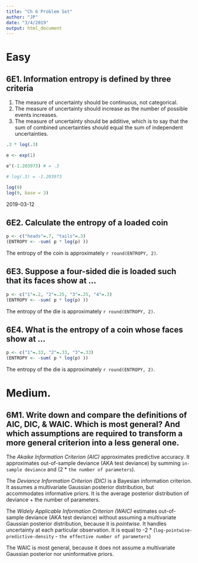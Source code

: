 ```yaml
---
title: "Ch 6 Problem Set"
author: "JP"
date: "3/4/2019"
output: html_document
---
```


# Easy
## 6E1. Information entropy is defined by three criteria
1. The measure of uncertainty should be continuous, not categorical. 
2. The measure of uncertainty should increase as the number of possible events increases. 
3. The measure of uncertainty should be additive, which is to say that the sum of combined uncertainties should equal the sum of independent uncertainties.  

```r
.3 * log(.3)

e <- exp(1)

e^(-1.203973) # = .3

# log(.3) = -1.203973

log(9)
log(9, base = 3)
```

2019-03-12

## 6E2. Calculate the entropy of a loaded coin
```r
p <- c("heads"=.7, "tails"=.3)
(ENTROPY <- -sum( p * log(p) ))
```

The entropy of the coin is approximately `r round(ENTROPY, 2)`.

## 6E3. Suppose a four-sided die is loaded such that its faces show at ...
```r
p <- c("1"=.2, "2"=.25, "3"=.25, "4"=.3)
(ENTROPY <- -sum( p * log(p) ))
```

The entropy of the die is approximately `r round(ENTROPY, 2)`.

## 6E4. What is the entropy of a coin whose faces show at ...
```r
p <- c("1"=.33, "2"=.33, "3"=.33)
(ENTROPY <- -sum( p * log(p) ))
```

The entropy of the die is approximately `r round(ENTROPY, 2)`.

# Medium.
## 6M1. Write down and compare the definitions of AIC, DIC, & WAIC. Which is most general? And which assumptions are required to transform a more general criterion into a less general one.

The *Akaike Information Criterion (AIC)* approximates predictive accuracy. It approximates out-of-sample deviance (AKA test deviance) by summing `in-sample deviance` and (2 * `the number of parameters`). 

The *Deviance Information Criterion (DIC)* is a Bayesian information criterion. It assumes a multivariate Gaussian posterior distribution, but accommodates informative priors. It is the average posterior distribution of deviance + the number of parameters. 

The *Widely Applicable Information Criterion (WAIC)* estimates out-of-sample deviance (AKA test deviance) without assuming a multivariate Gaussian posterior distribution, because it is *pointwise*. It handles uncertainty at each particular observation. It is equal to -2 * (`log-pointwise-predictive-density` - `the effective number of parameters`)

The WAIC is most general, because it does not assume a multivariate Gaussian posterior nor uninformative priors.
